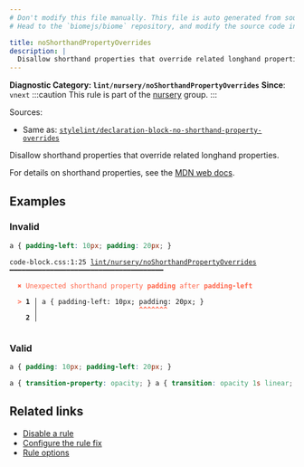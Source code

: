 ```yaml
---
# Don't modify this file manually. This file is auto generated from source, and you will lose your changes next time the website is built.
# Head to the `biomejs/biome` repository, and modify the source code in there.

title: noShorthandPropertyOverrides
description: |
  Disallow shorthand properties that override related longhand properties.
---
```


**Diagnostic Category: `lint/nursery/noShorthandPropertyOverrides`**
<Tabs>
<TabItem label="CSS" icon="seti:css">
**Since**: `vnext`
:::caution
This rule is part of the [nursery](/linter/rules/#nursery) group.
:::

Sources: 
- Same as: <a href="https://github.com/stylelint/stylelint/blob/main/lib/rules/declaration-block-no-shorthand-property-overrides/README.md" target="_blank"><code>stylelint/declaration-block-no-shorthand-property-overrides</code></a>

Disallow shorthand properties that override related longhand properties.

For details on shorthand properties, see the [MDN web docs](https://developer.mozilla.org/en-US/docs/Web/CSS/Shorthand_properties).

## Examples

### Invalid

```css
a { padding-left: 10px; padding: 20px; }
```

<pre class="language-text"><code class="language-text">code-block.css:1:25 <a href="https://biomejs.dev/linter/rules/no-shorthand-property-overrides">lint/nursery/noShorthandPropertyOverrides</a> ━━━━━━━━━━━━━━━━━━━━━━━━━━━━━━━━━━━━━━<br /><br />  <strong><span style="color: Tomato;">✖</span></strong> <span style="color: Tomato;">Unexpected shorthand property </span><span style="color: Tomato;"><strong>padding</strong></span><span style="color: Tomato;"> after </span><span style="color: Tomato;"><strong>padding-left</strong></span><br />  <br />  <strong><span style="color: Tomato;">&gt;</span></strong> <strong>1 │ </strong>a &#123; padding-left: 10px; padding: 20px; &#125;<br />   <strong>   │ </strong>                        <strong><span style="color: Tomato;">^</span></strong><strong><span style="color: Tomato;">^</span></strong><strong><span style="color: Tomato;">^</span></strong><strong><span style="color: Tomato;">^</span></strong><strong><span style="color: Tomato;">^</span></strong><strong><span style="color: Tomato;">^</span></strong><strong><span style="color: Tomato;">^</span></strong><br />    <strong>2 │ </strong><br />  <br /></code></pre>

### Valid

```css
a { padding: 10px; padding-left: 20px; }
```

```css
a { transition-property: opacity; } a { transition: opacity 1s linear; }
```

## Related links

- [Disable a rule](/linter/#disable-a-lint-rule)
- [Configure the rule fix](/linter#configure-the-rule-fix)
- [Rule options](/linter/#rule-options)

</TabItem>
</Tabs>

